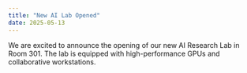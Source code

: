 ```yaml
---
title: "New AI Lab Opened"
date: 2025-05-13
---
```


We are excited to announce the opening of our new AI Research Lab in Room 301. The lab is equipped with high-performance GPUs and collaborative workstations.

